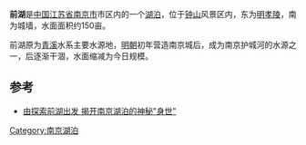 '''前湖'''是[[中国|中国]][[江苏省|江苏省]][[南京市|南京市]]市区内的一个[[湖泊|湖泊]]，位于[[紫金山|钟山]]风景区内，东为[[明孝陵|明孝陵]]，南为城墙，水面面积约150亩。

前湖原为[[青溪|青溪]]水系主要水源地，[[明朝|明朝]]初年营造南京城后，成为南京护城河的水源之一，后逐渐干涸，水面缩减为今日规模。

==参考==
*[http://news.sina.com.cn/e/2005-05-20/12195941693s.shtml 由探索前湖出发 揭开南京湖泊的神秘"身世"] {{Wayback|url=http://news.sina.com.cn/e/2005-05-20/12195941693s.shtml |date=20190702114431 }}
{{南京湖泊}}
[[Category:南京湖泊|Category:南京湖泊]]